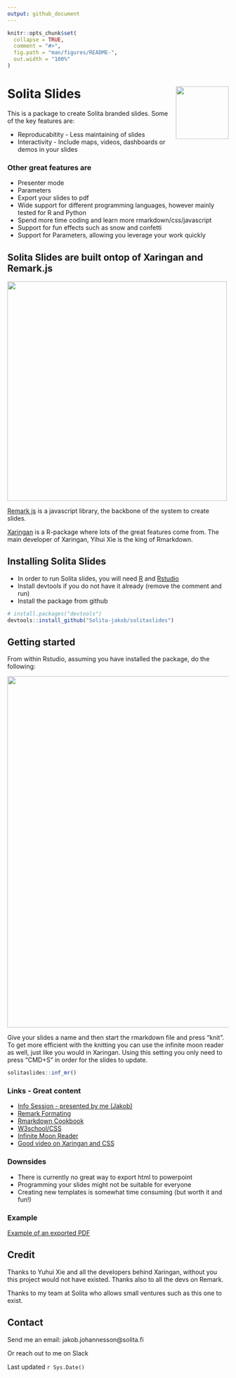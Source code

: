 ```yaml
---
output: github_document
---
```


```r
knitr::opts_chunk$set(
  collapse = TRUE,
  comment = "#>",
  fig.path = "man/figures/README-",
  out.width = "100%"
)
```

# Solita Slides <img src="man/figures/Solita-hex.png" align="right" width="120"/>

This is a package to create Solita branded slides. Some of the key features are:

* Reproducabitity - Less maintaining of slides
* Interactivity - Include maps, videos, dashboards or demos in your slides

### Other great features are

* Presenter mode
* Parameters
* Export your slides to pdf
* Wide support for different programming languages, however mainly tested for R and Python
* Spend more time coding and learn more rmarkdown/css/javascript
* Support for fun effects such as snow and confetti
* Support for Parameters, allowing you leverage your work quickly


## Solita Slides are built ontop of Xaringan and Remark.js 

<img src="man/figures/digraph.svg" align="center" width="500"/>

[Remark js](https://github.com/gnab/remark) is a javascript library, the backbone of the system to create slides.

[Xaringan](https://github.com/yihui/xaringan) is a R-package where lots of the great features come from. The main developer of Xaringan, Yihui Xie is the king of Rmarkdown.

## Installing Solita Slides

* In order to run Solita slides, you will need [R](https://cran.r-project.org/) and [Rstudio](https://www.rstudio.com/products/rstudio/)
* Install devtools if you do not have it already (remove the comment and run)
* Install the package from github

``` r
# install.packages("devtools")
devtools::install_github("Solita-jakob/solitaslides")
```


## Getting started

From within Rstudio, assuming you have installed the package, do the following:

<img src="man/figures/started.svg" align="center" width="800"/>

Give your slides a name and then start the rmarkdown file and press "knit". To get more efficient with the knitting you can use the infinite moon reader as well, just like you would in Xaringan. Using this setting you only need to press "CMD+S" in order for the slides to update.


```r
solitaslides::inf_mr()
```


### Links - Great content

* [Info Session - presented by me (Jakob)](https://web.microsoftstream.com/video/d9abfb67-3296-4d77-b680-1d19ac941403)
* [Remark Formating](https://github.com/gnab/remark/wiki/Formatting)
* [Rmarkdown Cookbook](https://bookdown.org/yihui/rmarkdown-cookbook/html-css.html)
* [W3school/CSS](https://www.w3schools.com/cssref)
* [Infinite Moon Reader](https://yihui.org/en/2019/02/ultimate-inf-mr/)
* [Good video on Xaringan and CSS](https://www.rstudio.com/resources/rstudioglobal-2021/xaringan-playground-using-xaringan-to-learn-web-development/)


### Downsides

* There is currently no great way to export html to powerpoint
* Programming your slides might not be suitable for everyone
* Creating new templates is somewhat time consuming (but worth it and fun!)


### Example

[Example of an exported PDF](https://www.jakobj.se/fonts-solita/solitaslides.pdf)

## Credit

Thanks to Yuhui Xie and all the developers behind Xaringan, without you this project would not have existed. Thanks also to all the devs on Remark.

Thanks to my team at Solita who allows small ventures such as this one to exist.


## Contact

Send me an email: jakob.johannesson@solita.fi

Or reach out to me on Slack

Last updated `r Sys.Date()`
